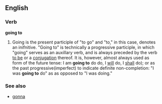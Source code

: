 ==English==
===Verb===<!-- acts as a modal/auxiliary verb, also analyzable as a particle -->
'''going to'''

#Going is the present participle of "to go" and "to," in this case, denotes an inifnitive.  "Going to" is technically a progressive participle, in which "going" serves as an auxillary verb, and is always preceded by the verb [[to be]] or a [[conjugation]] thereof.  It is, however, almost always used as form of the future tense: I am '''going to''' do do, I [[will]] do, I [[shall]] do); or as the past progressive(imperfect) to indicate definite non-completion: "I was '''going to''' do" as as opposed to "I was doing."

===See also===
*[[gonna]]